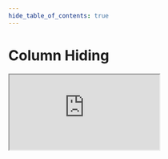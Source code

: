 ```yaml
---
hide_table_of_contents: true
---
```


# Column Hiding


<iframe
    src="https://codesandbox.io/p/sandbox/column-hiding-g9qem5?codemirror=1&hidenavigation=1&file=%2Fsrc%2FApp.tsx"
    style={{width: '100%', height: '500px', border: 0, borderRadius: '4px', overflow: 'hidden'}}
    allow="accelerometer; ambient-light-sensor; camera; encrypted-media; geolocation; gyroscope; hid; microphone; midi; payment; usb; vr; xr-spatial-tracking"
    sandbox="allow-forms allow-modals allow-popups allow-presentation allow-same-origin allow-scripts"
/>
